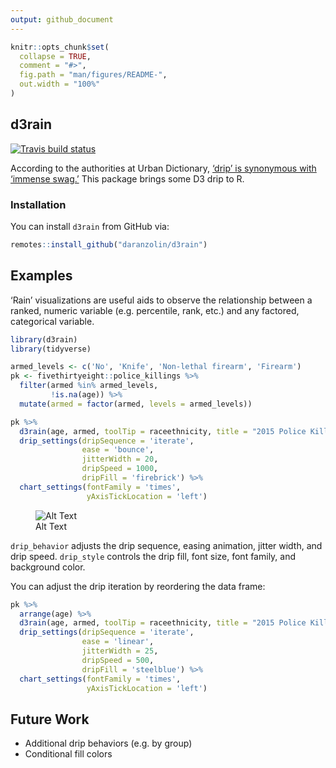 ```yaml
---
output: github_document
---
```


<!-- README.md is generated from README.Rmd. Please edit that file -->

```r
knitr::opts_chunk$set(
  collapse = TRUE,
  comment = "#>",
  fig.path = "man/figures/README-",
  out.width = "100%"
)
```
## d3rain

[![Travis build status](https://travis-ci.org/daranzolin/d3rain.svg?branch=master)](https://travis-ci.org/daranzolin/d3rain)

According to the authorities at Urban Dictionary, ['drip' is synonymous with 'immense swag.'](https://www.urbandictionary.com/define.php?term=Drip) This package brings some D3 drip to R.

### Installation

You can install `d3rain` from GitHub via:

``` r
remotes::install_github("daranzolin/d3rain")
```

## Examples

'Rain' visualizations are useful aids to observe the relationship between a ranked, numeric variable (e.g. percentile, rank, etc.) and any factored, categorical variable.

```r
library(d3rain)
library(tidyverse)

armed_levels <- c('No', 'Knife', 'Non-lethal firearm', 'Firearm')
pk <- fivethirtyeight::police_killings %>% 
  filter(armed %in% armed_levels,
         !is.na(age)) %>% 
  mutate(armed = factor(armed, levels = armed_levels)) 

pk %>% 
  d3rain(age, armed, toolTip = raceethnicity, title = "2015 Police Killings by Age, Armed Status") %>% 
  drip_settings(dripSequence = 'iterate',
                ease = 'bounce',
                jitterWidth = 20,
                dripSpeed = 1000,
                dripFill = 'firebrick') %>% 
  chart_settings(fontFamily = 'times',
                 yAxisTickLocation = 'left')
```


![Alt Text](https://raw.githubusercontent.com/daranzolin/d3rain/master/inst/img/d3raingif.gif)

`drip_behavior` adjusts the drip sequence, easing animation, jitter width, and drip speed. `drip_style` controls the drip fill, font size, font family, and background color.

You can adjust the drip iteration by reordering the data frame:

```r
pk %>% 
  arrange(age) %>% 
  d3rain(age, armed, toolTip = raceethnicity, title = "2015 Police Killings by Age, Armed Status") %>% 
  drip_settings(dripSequence = 'iterate',
                ease = 'linear',
                jitterWidth = 25,
                dripSpeed = 500,
                dripFill = 'steelblue') %>% 
  chart_settings(fontFamily = 'times',
                 yAxisTickLocation = 'left')
```


## Future Work

* Additional drip behaviors (e.g. by group)
* Conditional fill colors


